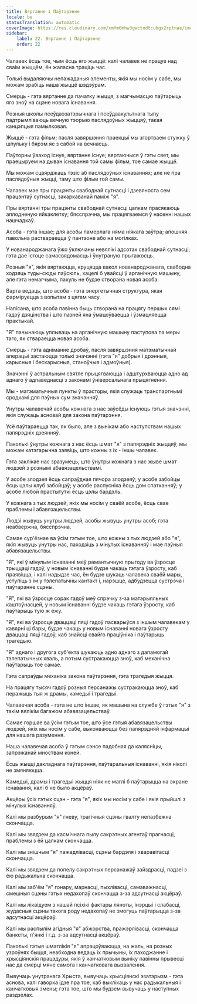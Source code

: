 ```yaml
---
title: Вяртанне і Паўтарэнне
locale: be
statusTranslation: automatic
coverImage: https://res.cloudinary.com/xmfm6mhw3gwctndtcubgx2rptnae/image/upload/v1741354419/small_cover_la_gran_rebelion_28716e29d2.webp
sidebar:
    label: 22. Вяртанне і Паўтарэнне
    order: 22
---
```

Чалавек ёсць тое, чым ёсць яго жыццё: калі чалавек не працуе над сваім жыццём, ён жаласна траціць час.

Толькі выдаляючы непажаданыя элементы, якія мы носім у сабе, мы можам зрабіць наша жыццё шэдэўрам.

Смерць - гэта вяртанне да пачатку жыцця, з магчымасцю паўтарыць яго зноў на сцэне новага існавання.

Розныя школы псеўдаэзатэрычнага і псеўдаакультнага тыпу падтрымліваюць вечную тэорыю паслядоўных жыццяў, такая канцэпцыя памылковая.

Жыццё - гэта фільм; пасля завяршэння праекцыі мы згортваем стужку ў шпульку і бярэм яе з сабой на вечнасць.

Паўторны ўваход існуе, вяртанне існуе; вяртаючыся ў гэты свет, мы праецыруем на дыван існавання той самы фільм, тое самае жыццё.

Мы можам сцвярджаць тэзіс аб паслядоўных існаваннях; але не пра паслядоўныя жыцці, таму што фільм той самы.

Чалавек мае тры працэнты свабоднай сутнасці і дзевяноста сем працэнтаў сутнасці, закаркаванай паміж "я".

Пры вяртанні тры працэнты свабоднай сутнасці цалкам прасякаюць аплодненую яйкаклетку; бясспрэчна, мы працягваемся ў насенні нашых нашчадкаў.

Асоба - гэта іншае; для асобы памерлага няма ніякага заўтра; апошняя павольна раствараецца ў пантэоне або на могілках.

У нованароджанага ўжо ўключаны невялікі адсотак свабоднай сутнасці; гэта дае істоце самасвядомасць і ўнутраную прыгажосць.

Розныя "я", якія вяртаюцца, круцяцца вакол нованароджанага, свабодна ходзяць туды-сюды паўсюль, хацелі б увайсці ў арганічную машыну, але гэта немагчыма, пакуль не будзе створана новая асоба.

Варта ведаць, што асоба - гэта энергетычная структура, якая фарміруецца з вопытам з цягам часу.

Напісана, што асоба павінна быць створана на працягу першых сямі гадоў дзяцінства і што пазней яна ўмацоўваецца і ўзмацняецца практыкай.

"Я" пачынаюць уплываць на арганічную машыну паступова па меры таго, як ствараецца новая асоба.

Смерць - гэта адніманне дробаў, пасля завяршэння матэматычнай аперацыі застаюцца толькі значэнні (гэта "я" добрыя і дрэнныя, карысныя і бескарысныя, станоўчыя і адмоўныя).

Значэнні ў астральным святле прыцягваюцца і адштурхваюцца адно ад аднаго ў адпаведнасці з законамі ўніверсальнага прыцягнення.

Мы - матэматычныя пункты ў прасторы, якія служаць транспартнымі сродкамі для пэўных сум значэнняў.

Унутры чалавечай асобы кожнага з нас заўсёды існуюць гэтыя значэнні, якія служаць асновай для закона паўтарэння.

Усё паўтараецца так, як было, але з вынікам або наступствам нашых папярэдніх дзеянняў.

Паколькі ўнутры кожнага з нас ёсць шмат "я" з папярэдніх жыццяў, мы можам катэгарычна заявіць, што кожны з іх - іншы чалавек.

Гэта заклікае нас зразумець, што ўнутры кожнага з нас жыве шмат людзей з рознымі абавязацельствамі.

У асобе злодзея ёсць сапраўдная пячора злодзеяў; у асобе забойцы ёсць цэлы клуб забойцаў; у асобе распусніка ёсць дом спатканняў; у асобе любой прастытуткі ёсць цэлы бардэль.

У кожнага з тых людзей, якіх мы носім у сваёй асобе, ёсць свае праблемы і абавязацельствы.

Людзі жывуць унутры людзей, асобы жывуць унутры асоб; гэта неабвержна, бясспрэчна.

Самае сур'ёзнае ва ўсім гэтым тое, што кожны з тых людзей або "я", якія жывуць унутры нас, паходзіць з мінулых існаванняў і мае пэўныя абавязацельствы.

"Я", які ў мінулым існаванні меў рамантычную прыгоду ва ўзросце трыццаці гадоў, у новым існаванні будзе чакаць гэтага ўзросту, каб праявіцца, і калі надыдзе час, ён будзе шукаць чалавека сваёй мары, уступіць з ім у тэлепатычны кантакт і, нарэшце, адбудзецца сустрэча і паўтарэнне сцэны.

"Я", які ва ўзросце сорак гадоў меў спрэчку з-за матэрыяльных каштоўнасцей, у новым існаванні будзе чакаць гэтага ўзросту, каб паўтарыць тую ж ежу.

"Я", які ва ўзросце дваццаці пяці гадоў пасварыўся з іншым чалавекам у кавярні ці бары, будзе чакаць у новым існаванні новага ўзросту дваццаці пяці гадоў, каб знайсці свайго праціўніка і паўтарыць трагедыю.

"Я" аднаго і другога суб'екта шукаюць адно аднаго з дапамогай тэлепатычных хваль, а потым сустракаюцца зноў, каб механічна паўтарыць тое самае.

Гэта сапраўды механіка закона паўтарэння, гэта трагедыя жыцця.

На працягу тысяч гадоў розныя персанажы сустракаюцца зноў, каб перажыць тыя ж драмы, камедыі і трагедыі.

Чалавечая асоба - гэта не што іншае, як машына на службе ў гэтых "я" з такім вялікім багажом абавязацельстваў.

Самае горшае ва ўсім гэтым тое, што ўсе гэтыя абавязацельствы людзей, якіх мы носім у сабе, выконваюцца без папярэдняй інфармацыі для нашага разумення.

Наша чалавечая асоба ў гэтым сэнсе падобная да калясніцы, запрэжанай мноствам коней.

Ёсць жыцці дакладнага паўтарэння, паўтаральныя існаванні, якія ніколі не змяняюцца.

Камедыі, драмы і трагедыі жыцця ніяк не маглі б паўтарыцца на экране існавання, калі б не было акцёраў.

Акцёры ўсіх гэтых сцэн - гэта "я", якіх мы носім у сабе і якія прыйшлі з мінулых існаванняў.

Калі мы разбурым "я" гневу, трагічныя сцэны гвалту непазбежна скончацца.

Калі мы звядзем да касмічнага пылу сакрэтных агентаў прагнасці, праблемы з ёй цалкам скончацца.

Калі мы знішчым "я" пажадлівасці, сцэны бардэля і хваравітасці скончацца.

Калі мы звядзем да попелу сакрэтных персанажаў зайздрасці, падзеі з ёю радыкальна скончацца.

Калі мы заб'ём "я" гонару, марнасці, пыхлівасці, самаважнасці, смешныя сцэны гэтых недахопаў скончацца з-за адсутнасці акцёраў.

Калі мы ліквідуем з нашай псіхікі фактары ляноты, інэрцыі і слабасці, жудасныя сцэны такога роду недахопаў не змогуць паўтарыцца з-за адсутнасці акцёраў.

Калі мы распылім агідныя "я" абжорства, пражэрлівасці, скончацца банкеты, п'янкі і г.д. з-за адсутнасці акцёраў.

Паколькі гэтыя шматлікія "я" апрацоўваюцца, на жаль, на розных узроўнях быцця, неабходна ведаць іх прычыны, іх паходжанне і хрысціянскія працэдуры, якія ў канчатковым выніку павінны прывесці нас да смерці мяне самога і канчатковага вызвалення.

Вывучаць унутранага Хрыста, вывучаць хрысціянскі эзатэрызм - гэта аснова, калі гаворка ідзе пра тое, каб выклікаць у нас радыкальныя і канчатковыя змены; гэта тое, што мы будзем вывучаць у наступных раздзелах.

